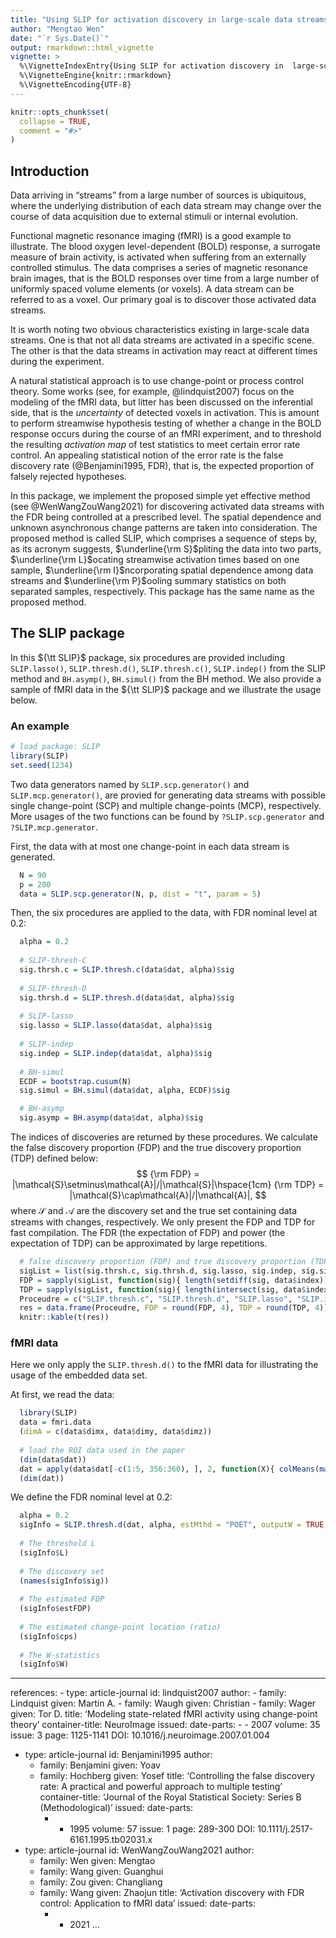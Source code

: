 ```yaml
---
title: "Using SLIP for activation discovery in large-scale data streams"
author: "Mengtao Wen"
date: "`r Sys.Date()`"
output: rmarkdown::html_vignette
vignette: >
  %\VignetteIndexEntry{Using SLIP for activation discovery in  large-scale data streams}
  %\VignetteEngine{knitr::rmarkdown}
  %\VignetteEncoding{UTF-8}
---
```


```r
knitr::opts_chunk$set(
  collapse = TRUE,
  comment = "#>"
)
```

## Introduction

Data arriving in “streams” from a large number of sources is ubiquitous, where the underlying distribution of each data stream may change over the course of data acquisition due to external stimuli or internal evolution. 

Functional magnetic resonance imaging (fMRI) is a good example to illustrate. 
The blood oxygen level-dependent (BOLD) response, a surrogate measure of brain activity, is activated when suffering from an externally controlled stimulus. 
The data comprises a series of magnetic resonance brain images, that is the BOLD responses over time from a large number of uniformly spaced volume elements (or voxels).
A data stream can be referred to as a voxel.
Our primary goal is to discover those activated data streams.

It is worth noting two obvious characteristics existing in large-scale data streams. One is that not all data streams are activated in a specific scene. The other is that the data streams in activation may react at different times during the experiment.

A natural statistical approach is to use change-point or process control theory. Some works (see, for example, @lindquist2007) focus on the modeling of the fMRI data, but litter has been discussed on the inferential side, that is the *uncertainty* of detected voxels in activation. 
This is amount to perform streamwise hypothesis testing of whether a change in the BOLD response occurs during the course of an fMRI experiment, and to threshold the resulting *activation map* of test statistics to meet certain error rate control.
An appealing statistical notion of the error rate is the false discovery rate (@Benjamini1995, FDR), that is, the expected proportion of falsely rejected hypotheses.

In this package, we implement the proposed simple yet effective method (see @WenWangZouWang2021) for discovering activated data streams with the FDR being controlled at a prescribed level. The spatial dependence and unknown asynchronous change patterns are taken into consideration. 
The proposed method is called SLIP, which comprises a sequence of steps by, as its acronym suggests, $\underline{\rm S}$pliting the data into two parts, $\underline{\rm L}$ocating streamwise activation times based on one sample, $\underline{\rm I}$ncorporating spatial dependence among data streams and $\underline{\rm P}$ooling summary statistics on both separated samples, respectively.
This package has the same name as the proposed method.

## The SLIP package

In this ${\tt SLIP}$ package, six procedures are provided including `SLIP.lasso()`, `SLIP.thresh.d()`, `SLIP.thresh.c()`, `SLIP.indep()` from the SLIP method and `BH.asymp()`, `BH.simul()` from the BH method. 
We also provide a sample of fMRI data in the ${\tt SLIP}$ package and we illustrate the usage below.

### An example
```r
# load package: SLIP
library(SLIP)
set.seed(1234)
```
Two data generators named by `SLIP.scp.generator()` and `SLIP.mcp.generator()`, are provied for generating data streams with possible single change-point (SCP) and multiple change-points (MCP), respectively. More usages of the two functions can be found by `?SLIP.scp.generator` and `?SLIP.mcp.generator`.

First, the data with at most one change-point in each data stream is generated.
```r
  N = 90
  p = 200
  data = SLIP.scp.generator(N, p, dist = "t", param = 5)
```

Then, the six procedures are applied to the data, with FDR nominal level at 0.2:
```r
  alpha = 0.2
  
  # SLIP-thresh-C
  sig.thrsh.c = SLIP.thresh.c(data$dat, alpha)$sig
  
  # SLIP-thresh-D
  sig.thrsh.d = SLIP.thresh.d(data$dat, alpha)$sig
  
  # SLIP-lasso
  sig.lasso = SLIP.lasso(data$dat, alpha)$sig
  
  # SLIP-indep
  sig.indep = SLIP.indep(data$dat, alpha)$sig
  
  # BH-simul
  ECDF = bootstrap.cusum(N)
  sig.simul = BH.simul(data$dat, alpha, ECDF)$sig

  # BH-asymp
  sig.asymp = BH.asymp(data$dat, alpha)$sig
```

The indices of discoveries are returned by these procedures. 
We calculate the false discovery proportion (FDP) and the true discovery proportion (TDP) defined below:
$$
  {\rm FDP} = |\mathcal{S}\setminus\mathcal{A}|/|\mathcal{S}|\hspace{1cm} {\rm TDP} = |\mathcal{S}\cap\mathcal{A}|/|\mathcal{A}|,
$$
where $\mathcal{S}$ and $\mathcal{A}$ are the discovery set and the true set containing data streams with changes, respectively.
We only present the FDP and TDP for fast compilation. The FDR (the expectation of FDP) and power (the expectation of TDP) can be approximated by large repetitions.

```r
  # false discovery proportion (FDP) and true discovery proportion (TDP)
  sigList = list(sig.thrsh.c, sig.thrsh.d, sig.lasso, sig.indep, sig.simul, sig.asymp)
  FDP = sapply(sigList, function(sig){ length(setdiff(sig, data$index))/max(1, length(sig)) })
  TDP = sapply(sigList, function(sig){ length(intersect(sig, data$index))/length(data$index) })
  Proceudre = c("SLIP.thresh.c", "SLIP.thresh.d", "SLIP.lasso", "SLIP.indep", "BH.simul", "BH.asymp")
  res = data.frame(Proceudre, FDP = round(FDP, 4), TDP = round(TDP, 4))
  knitr::kable(t(res))
```

### fMRI data

Here we only apply the `SLIP.thresh.d()` to the fMRI data for illustrating the usage of the embedded data set.

At first, we read the data:
```r
  library(SLIP)
  data = fmri.data
  (dimA = c(data$dimx, data$dimy, data$dimz))
  
  # load the ROI data used in the paper
  (dim(data$dat))
  dat = apply(data$dat[-c(1:5, 356:360), ], 2, function(X){ colMeans(matrix(X, nrow = 10)) })
  (dim(dat))
```

We define the FDR nominal level at 0.2:
```r
  alpha = 0.2
  sigInfo = SLIP.thresh.d(dat, alpha, estMthd = "POET", outputW = TRUE, outputCP = TRUE)
  
  # The threshold L 
  (sigInfo$L)
  
  # The discovery set
  (names(sigInfo$sig))
  
  # The estimated FDP
  (sigInfo$estFDP)
  
  # The estimated change-point location (ratio)
  (sigInfo$cps)
  
  # The W-statistics
  (sigInfo$W)
```


---
references:
- type: article-journal
  id: lindquist2007
  author:
  - family: Lindquist
    given: Martin A.
  - family: Waugh
    given: Christian
  - family: Wager
    given: Tor D.
  title: 'Modeling state-related fMRI activity using change-point     theory'
  container-title: NeuroImage
  issued:
    date-parts:
    - - 2007
  volume: 35
  issue: 3
  page: 1125-1141
  DOI: 10.1016/j.neuroimage.2007.01.004
  
- type: article-journal
  id: Benjamini1995
  author:
  - family: Benjamini
    given: Yoav
  - family: Hochberg
    given: Yosef 
  title: 'Controlling the false discovery rate: A practical and        powerful approach to multiple testing'
  container-title: 'Journal of the Royal Statistical Society:         Series B (Methodological)'
  issued:
    date-parts:
    - - 1995
  volume: 57
  issue: 1
  page: 289-300
  DOI: 10.1111/j.2517-6161.1995.tb02031.x

- type: article-journal
  id: WenWangZouWang2021
  author:
  - family: Wen
    given: Mengtao
  - family: Wang
    given: Guanghui
  - family: Zou
    given: Changliang
  - family: Wang
    given: Zhaojun
  title: 'Activation discovery with FDR control: Application to        fMRI data'
  issued:
    date-parts:
    - - 2021
...
